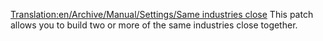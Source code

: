 [[Translation:en/Archive/Manual/Settings/Same industries close]]
This patch allows you to build two or more of the same industries close together.